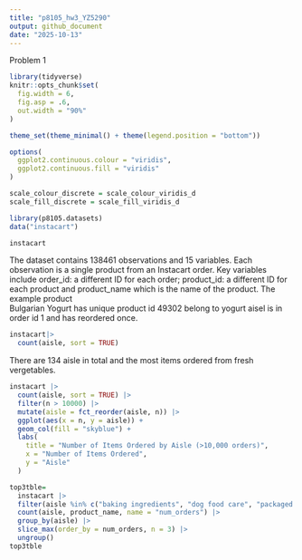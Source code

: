 ```yaml
---
title: "p8105_hw3_YZ5290"
output: github_document
date: "2025-10-13"
---
```


Problem 1
```r
library(tidyverse)
knitr::opts_chunk$set(
  fig.width = 6,
  fig.asp = .6,
  out.width = "90%"
)

theme_set(theme_minimal() + theme(legend.position = "bottom"))

options(
  ggplot2.continuous.colour = "viridis",
  ggplot2.continuous.fill = "viridis"
)

scale_colour_discrete = scale_colour_viridis_d
scale_fill_discrete = scale_fill_viridis_d

```

```r
library(p8105.datasets)
data("instacart")
```
```r
instacart
```
The dataset contains 138461 observations and 15 variables. Each observation is a single product from an Instacart order. Key variables include order_id: a different ID for each order; product_id: a different ID for each product and product_name which is the name of the product. The example product 	
Bulgarian Yogurt has unique product id 49302 belong to yogurt aisel is in order id 1 and has reordered once. 

```r
instacart|>
  count(aisle, sort = TRUE)
```
There are 134 aisle in total and the most items ordered from fresh vergetables. 
```r
instacart |>
  count(aisle, sort = TRUE) |>
  filter(n > 10000) |>
  mutate(aisle = fct_reorder(aisle, n)) |>
  ggplot(aes(x = n, y = aisle)) +
  geom_col(fill = "skyblue") +
  labs(
    title = "Number of Items Ordered by Aisle (>10,000 orders)",
    x = "Number of Items Ordered",
    y = "Aisle"
  )
```

```r
top3tble=
  instacart |>
  filter(aisle %in% c("baking ingredients", "dog food care", "packaged vegetables fruits")) |>
  count(aisle, product_name, name = "num_orders") |>
  group_by(aisle) |>
  slice_max(order_by = num_orders, n = 3) |>
  ungroup()
top3tble

```








